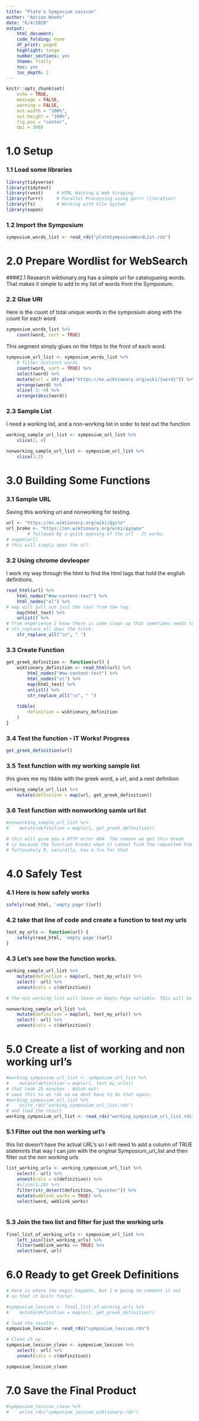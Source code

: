 ```yaml
---
title: "Plato's Symposium Lexicon"
author: "Adrian Woods"
date: "6/4/2020"
output: 
    html_document:
    code_folding: none
    df_print: paged
    highlight: tango
    number_sections: yes
    theme: flatly
    toc: yes
    toc_depth: 2
---
```


```r
knitr::opts_chunk$set(
    echo = TRUE,
    message = FALSE,
    warning = FALSE,
    out.width = "100%",
    out.height = "100%",
    fig.pos = "center",
    dpi = 300)
```

  
  
# 1.0 Setup 
### 1.1 Load some libraries 
```r
library(tidyverse)
library(tidytext)
library(rvest)     # HTML Hacking & Web Scraping
library(furrr)     # Parallel Processing using purrr (iteration)
library(fs)        # Working with File System
library(xopen) 
```


### 1.2 Import the Symposium 
```r
symposium_words_list <- read_rds("platoSymposiumWordList.rds")


```
    
# 2.0 Prepare Wordlist for WebSearch 

####2.1 Research 
 wiktionary.org has a simple url for catalogueing words. That makes it 
 simple to add to my list of words from the Symposium. 

### 2.2 Glue URl 
Here is the count of total unique words in the symposium along with the count for each word. 
```r

symposium_words_list %>%
    count(word, sort = TRUE)
```

This segment simply glues on the https to the front of each word.
```r
symposium_url_list <- symposium_words_list %>%
    # filter distinct words
    count(word, sort = TRUE) %>%
    select(word) %>%
    mutate(url = str_glue("https://en.wiktionary.org/wiki/{word}")) %>%
    arrange(word) %>%
    slice(-1:-4) %>%
    arrange(desc(word))
```
### 2.3 Sample List 
 I need a working list, and a non-working list in order to 
 test out the function

```r
working_sample_url_list <- symposium_url_list %>%
    slice(2, 4)

nonworking_sample_url_list <- symposium_url_list %>%
    slice(1:2)
```
# 3.0 Building Some Functions 
### 3.1 Sample URL 
 Saving this working url and nonworking for testing.
```r
url <- "https://en.wiktionary.org/wiki/ᾤχετο"
url_broke <- "https://en.wiktionary.org/wiki/ᾠχόμην"
        # followed by a quick opening of the url - It works.
# xopen(url)
# this will simply open the url.
```
### 3.2 Using chrome devleoper 
 I work my way through the html to find 
 the html tags that hold the english definitions.
```r
read_html(url) %>%
    html_nodes("#mw-content-text") %>%
    html_nodes("ol") %>%
# map will pull out just the text from the tag. 
    map(html_text) %>%
    unlist() %>%
# from experience I know there is some clean up that sometimes needs to happen
# str_replace_all does the trick. 
    str_replace_all("\n", " ")
```
### 3.3 Create Function 
```r
get_greek_definition <- function(url) {
    wiktionary_definition <- read_html(url) %>%
        html_nodes("#mw-content-text") %>%
        html_nodes("ol") %>%
        map(html_text) %>%
        unlist() %>%
        str_replace_all("\n", " ")
 
    tibble(
        definition = wiktionary_definition
    ) 
}
```
### 3.4 Test the function - IT Works! Progress
```r
get_greek_definition(url)
```   
### 3.5 Test function with my working sample list
 this gives me my tibble with the greek word, a url, and a nest definition

```r
working_sample_url_list %>%
    mutate(definition = map(url, get_greek_definition))
```    
### 3.6 Test function with nonworking samle url list

```r
#nonworking_sample_url_list %>%
#    mutate(definition = map(url, get_greek_definition))

# this will give you a HTTP error 404. The reason we get this break
# is because the function breaks when it cannot find the requested html.
# fortunately R, naturally, has a fix for that
``` 
# 4.0 Safely Test 
### 4.1 Here is how safely works 
```r
safely(read_html, 'empty page')(url)
```
### 4.2 take that line of code and create a function to test my urls 
```r
test_my_urls <- function(url) {
    safely(read_html, 'empty page')(url)
}
```
### 4.3 Let's see how the function works. 
```r
working_sample_url_list %>%
    mutate(definition = map(url, test_my_urls)) %>%
    select(- url) %>%
    unnest(cols = c(definition)) 

# The non working list will leave an Empty Page variable. This will be easy to navigate.

nonworking_sample_url_list %>%
    mutate(definition = map(url, test_my_urls)) %>%
    select(- url) %>%
    unnest(cols = c(definition)) 
```
# 5.0 Create a list of working and non working url's 
```r
#working_symposium_url_list <- symposium_url_list %>%
#    mutate(definition = map(url, test_my_urls))
# that took 25 minutes - Watch out!
# save this to an rds so we dont have to do that again.
#working_symposium_url_list %>%
#    write_rds("working_symposium_url_list.rds")
# and load the result
working_symposium_url_list <- read_rds("working_symposium_url_list.rds")
```
### 5.1 Filter out the non working url's 
 this list doesn't have the actual URL's so I will need to add a column of TRUE statemnts
 that way I can join with the original Symposium_url_list and then filter out the non working urls
```r
list_working_urls <- working_symposium_url_list %>%
    select(- url) %>%
    unnest(cols = c(definition)) %>%
    #slice(1:20) %>%
    filter(str_detect(definition, "pointer")) %>%
    mutate(weblink_works = TRUE) %>%
    select(word, weblink_works)
    
```    
### 5.3 Join the two list and filter for just the working urls 
```r
final_list_of_working_urls <- symposium_url_list %>%
    left_join(list_working_urls) %>%
    filter(weblink_works == TRUE) %>%
    select(word, url)
``` 
# 6.0 Ready to get Greek Definitions 
```r
# Here is where the magic happens, but I'm going to comment it out 
# so that it knits faster. 

#symposium_lexicon <- final_list_of_working_urls %>%
#    mutate(definition = map(url, get_greek_definition))

# load the results
symposium_lexicon <- read_rds("symposium_lexicon.rds") 

# Clean it up
symposium_lexicon_clean <- symposium_lexicon %>% 
    select(- url) %>%
    unnest(cols = c(definition)) 

symposium_lexicon_clean    
```
# 7.0 Save the Final Product     
```r
#symposium_lexicon_clean %>%
#    write_rds("symposium_lexicon_wiktionary.rds")
    
```